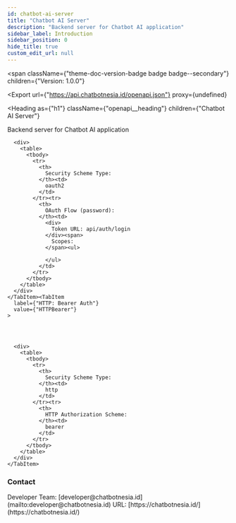 ```yaml
---
id: chatbot-ai-server
title: "Chatbot AI Server"
description: "Backend server for Chatbot AI application"
sidebar_label: Introduction
sidebar_position: 0
hide_title: true
custom_edit_url: null
---
```



<span
  className={"theme-doc-version-badge badge badge--secondary"}
  children={"Version: 1.0.0"}
>
</span>

<Export
  url={"https://api.chatbotnesia.id/openapi.json"}
  proxy={undefined}
>
  
</Export>

<Heading
  as={"h1"}
  className={"openapi__heading"}
  children={"Chatbot AI Server"}
>
</Heading>



Backend server for Chatbot AI application

<div
  style={{"marginBottom":"2rem"}}
>
  <Heading
    id={"authentication"}
    as={"h2"}
    className={"openapi-tabs__heading"}
    children={"Authentication"}
  >
  </Heading><SchemaTabs
    className={"openapi-tabs__security-schemes"}
  >
    <TabItem
      label={"OAuth 2.0: OAuth2PasswordBearer"}
      value={"OAuth2PasswordBearer"}
    >
      
      
      
      
      <div>
        <table>
          <tbody>
            <tr>
              <th>
                Security Scheme Type:
              </th><td>
                oauth2
              </td>
            </tr><tr>
              <th>
                OAuth Flow (password):
              </th><td>
                <div>
                  Token URL: api/auth/login
                </div><span>
                  Scopes:
                </span><ul>
                  
                </ul>
              </td>
            </tr>
          </tbody>
        </table>
      </div>
    </TabItem><TabItem
      label={"HTTP: Bearer Auth"}
      value={"HTTPBearer"}
    >
      
      
      
      
      <div>
        <table>
          <tbody>
            <tr>
              <th>
                Security Scheme Type:
              </th><td>
                http
              </td>
            </tr><tr>
              <th>
                HTTP Authorization Scheme:
              </th><td>
                bearer
              </td>
            </tr>
          </tbody>
        </table>
      </div>
    </TabItem>
  </SchemaTabs>
</div><div
  style={{"display":"flex","flexDirection":"column","marginBottom":"var(--ifm-paragraph-margin-bottom)"}}
>
  <h3
    style={{"marginBottom":"0.25rem"}}
  >
    Contact
  </h3><span>
    Developer Team: [developer@chatbotnesia.id](mailto:developer@chatbotnesia.id)
  </span><span>
    URL: [https://chatbotnesia.id/](https://chatbotnesia.id/)
  </span>
</div>
      